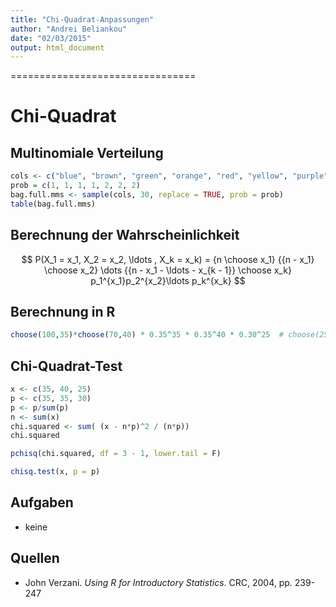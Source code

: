 ```yaml
---
title: "Chi-Quadrat-Anpassungen"
author: "Andrei Beliankou"
date: "02/03/2015"
output: html_document
---
```

================================

# Chi-Quadrat

## Multinomiale Verteilung
```r
cols <- c("blue", "brown", "green", "orange", "red", "yellow", "purple") 
prob = c(1, 1, 1, 1, 2, 2, 2)
bag.full.mms <- sample(cols, 30, replace = TRUE, prob = prob) 
table(bag.full.mms) 
```

## Berechnung der Wahrscheinlichkeit
$$
  P(X_1 = x_1, X_2 = x_2, \ldots , X_k = x_k) =
    {n \choose x_1} {{n - x_1} \choose x_2} \dots {{n - x_1 - \ldots - x_{k - 1}} \choose x_k}
    p_1^{x_1}p_2^{x_2}\ldots p_k^{x_k}
$$

## Berechnung in R
```r
choose(100,35)*choose(70,40) * 0.35^35 * 0.35^40 * 0.30^25  # choose(25, 25) = 1
```


## Chi-Quadrat-Test
```r
x <- c(35, 40, 25)
p <- c(35, 35, 30)
p <- p/sum(p)
n <- sum(x) 
chi.squared <- sum( (x - n*p)^2 / (n*p)) 
chi.squared
```

```r
pchisq(chi.squared, df = 3 - 1, lower.tail = F)
```

```r
chisq.test(x, p = p) 
```


## Aufgaben
- keine

## Quellen
- John Verzani. _Using R for Introductory Statistics_. CRC, 2004, pp. 239-247